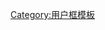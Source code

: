 {{Userbox
  |id=农
  |info=這個用戶正在攻读或曾经攻读[[农科]]类专业。
  |info-s=10
  |border-c = #88FFFF
  |id-c     = #88FFFF
  |info-c   = #EEFFFF
}}<includeonly>[[Category:农科维基人|{{PAGENAME}}]]</includeonly><noinclude>

[[Category:用户框模板]]

</noinclude>